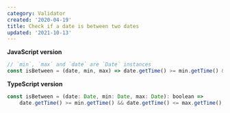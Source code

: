 ```yaml
---
category: Validator
created: '2020-04-19'
title: Check if a date is between two dates
updated: '2021-10-13'
---
```


**JavaScript version**

```js
// `min`, `max` and `date` are `Date` instances
const isBetween = (date, min, max) => date.getTime() >= min.getTime() && date.getTime() <= max.getTime();
```

**TypeScript version**

```js
const isBetween = (date: Date, min: Date, max: Date): boolean =>
    date.getTime() >= min.getTime() && date.getTime() <= max.getTime();
```
